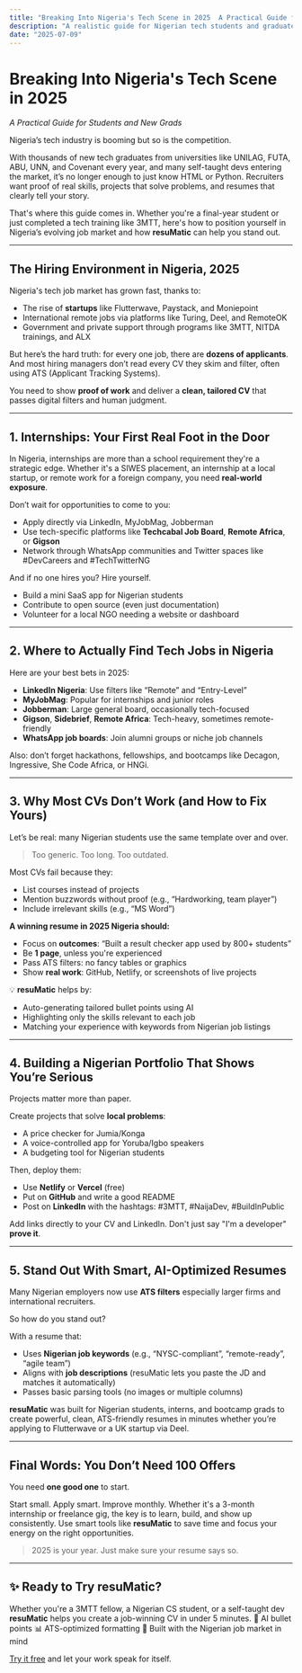 ```yaml
---
title: "Breaking Into Nigeria's Tech Scene in 2025  A Practical Guide for Students and New Grads"
description: "A realistic guide for Nigerian tech students and graduates looking to land internships or full-time roles, plus how resuMatic can help you stand out with tailored resumes."
date: "2025-07-09"
---
```



# Breaking Into Nigeria's Tech Scene in 2025

*A Practical Guide for Students and New Grads*

Nigeria’s tech industry is booming but so is the competition.

With thousands of new tech graduates from universities like UNILAG, FUTA, ABU, UNN, and Covenant every year, and many self-taught devs entering the market, it’s no longer enough to just know HTML or Python. Recruiters want proof of real skills, projects that solve problems, and resumes that clearly tell your story.

That's where this guide comes in. Whether you're a final-year student or just completed a tech training like 3MTT, here's how to position yourself in Nigeria’s evolving job market and how **resuMatic** can help you stand out.

---

## The Hiring Environment in Nigeria, 2025

Nigeria's tech job market has grown fast, thanks to:
- The rise of **startups** like Flutterwave, Paystack, and Moniepoint
- International remote jobs via platforms like Turing, Deel, and RemoteOK
- Government and private support through programs like 3MTT, NITDA trainings, and ALX

But here’s the hard truth: for every one job, there are **dozens of applicants**. And most hiring managers don’t read every CV they skim and filter, often using ATS (Applicant Tracking Systems).

You need to show **proof of work** and deliver a **clean, tailored CV** that passes digital filters and human judgment.

---

## 1. Internships: Your First Real Foot in the Door

In Nigeria, internships are more than a school requirement they're a strategic edge. Whether it's a SIWES placement, an internship at a local startup, or remote work for a foreign company, you need **real-world exposure**.

Don’t wait for opportunities to come to you:
- Apply directly via LinkedIn, MyJobMag, Jobberman
- Use tech-specific platforms like **Techcabal Job Board**, **Remote Africa**, or **Gigson**
- Network through WhatsApp communities and Twitter spaces like #DevCareers and #TechTwitterNG

And if no one hires you? Hire yourself.
- Build a mini SaaS app for Nigerian students
- Contribute to open source (even just documentation)
- Volunteer for a local NGO needing a website or dashboard

---

## 2. Where to Actually Find Tech Jobs in Nigeria

Here are your best bets in 2025:

- **LinkedIn Nigeria**: Use filters like “Remote” and “Entry-Level”
- **MyJobMag**: Popular for internships and junior roles
- **Jobberman**: Large general board, occasionally tech-focused
- **Gigson**, **Sidebrief**, **Remote Africa**: Tech-heavy, sometimes remote-friendly
- **WhatsApp job boards**: Join alumni groups or niche job channels

Also: don’t forget hackathons, fellowships, and bootcamps like Decagon, Ingressive, She Code Africa, or HNGi.

---

## 3. Why Most CVs Don’t Work (and How to Fix Yours)

Let’s be real: many Nigerian students use the same template over and over.

> Too generic. Too long. Too outdated.

Most CVs fail because they:
- List courses instead of projects
- Mention buzzwords without proof (e.g., “Hardworking, team player”)
- Include irrelevant skills (e.g., “MS Word”)

**A winning resume in 2025 Nigeria should:**
- Focus on **outcomes**: “Built a result checker app used by 800+ students”
- Be **1 page**, unless you're experienced
- Pass ATS filters: no fancy tables or graphics
- Show **real work**: GitHub, Netlify, or screenshots of live projects

💡 **resuMatic** helps by:
- Auto-generating tailored bullet points using AI
- Highlighting only the skills relevant to each job
- Matching your experience with keywords from Nigerian job listings

---

## 4. Building a Nigerian Portfolio That Shows You’re Serious

Projects matter more than paper.

Create projects that solve **local problems**:
- A price checker for Jumia/Konga
- A voice-controlled app for Yoruba/Igbo speakers
- A budgeting tool for Nigerian students

Then, deploy them:
- Use **Netlify** or **Vercel** (free)
- Put on **GitHub** and write a good README
- Post on **LinkedIn** with the hashtags: #3MTT, #NaijaDev, #BuildInPublic

Add links directly to your CV and LinkedIn. Don't just say "I'm a developer" **prove it**.

---

## 5. Stand Out With Smart, AI-Optimized Resumes

Many Nigerian employers now use **ATS filters** especially larger firms and international recruiters.

So how do you stand out?

With a resume that:
- Uses **Nigerian job keywords** (e.g., “NYSC-compliant”, “remote-ready”, “agile team”)
- Aligns with **job descriptions** (resuMatic lets you paste the JD and matches it automatically)
- Passes basic parsing tools (no images or multiple columns)

**resuMatic** was built for Nigerian students, interns, and bootcamp grads to create powerful, clean, ATS-friendly resumes in minutes whether you’re applying to Flutterwave or a UK startup via Deel.

---

## Final Words: You Don’t Need 100 Offers

You need **one good one** to start.

Start small. Apply smart. Improve monthly. Whether it's a 3-month internship or freelance gig, the key is to learn, build, and show up consistently. Use smart tools like **resuMatic** to save time and focus your energy on the right opportunities.

> 2025 is your year. Just make sure your resume says so.

---

## ✨ Ready to Try resuMatic?

Whether you're a 3MTT fellow, a Nigerian CS student, or a self-taught dev **resuMatic** helps you create a job-winning CV in under 5 minutes.
🎯 AI bullet points
📊 ATS-optimized formatting
🧠 Built with the Nigerian job market in mind

[Try it free](/) and let your work speak for itself.
